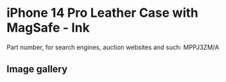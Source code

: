 
# iPhone 14 Pro Leather Case with MagSafe - Ink

Part number, for search engines, auction websites and such: MPPJ3ZM/A

## Image gallery

<div style={{ width: "768px" }}>
  <GalleryComponent
    images={[
      {
        original: "/everysource/MPPJ3.png",
        thumbnail: "/everypreview/MPPJ3.png",
      },
      {
        original: "/everysource/MPPJ3_AV1.png",
        thumbnail: "/everypreview/MPPJ3_AV1.png",
      },
      {
        original: "/everysource/MPPJ3_AV2.png",
        thumbnail: "/everypreview/MPPJ3_AV2.png",
      },
      {
        original: "/everysource/MPPJ3_AV3.png",
        thumbnail: "/everypreview/MPPJ3_AV3.png",
      },
      {
        original: "/everysource/MPPJ3_AV4.png",
        thumbnail: "/everypreview/MPPJ3_AV4.png",
      },
      {
        original: "/everysource/MPPJ3_AV5.png",
        thumbnail: "/everypreview/MPPJ3_AV5.png",
      }
    ]}
  />
</div>